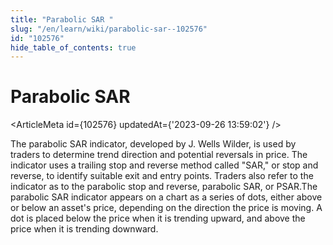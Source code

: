 ```yaml
---
title: "Parabolic SAR "
slug: "/en/learn/wiki/parabolic-sar--102576"
id: "102576"
hide_table_of_contents: true
---
```



# Parabolic SAR 

<ArticleMeta id={102576} updatedAt={'2023-09-26 13:59:02'} />
<div className='border-solid border-b border-t-0 my-4 border-[var(--ifm-color-gray-300)]' />

The parabolic SAR indicator, developed by J. Wells Wilder, is used by traders to determine trend direction and potential reversals in price. The indicator uses a trailing stop and reverse method called "SAR," or stop and reverse, to identify suitable exit and entry points. Traders also refer to the indicator as to the parabolic stop and reverse, parabolic SAR, or PSAR.The parabolic SAR indicator appears on a chart as a series of dots, either above or below an asset's price, depending on the direction the price is moving. A dot is placed below the price when it is trending upward, and above the price when it is trending downward.
